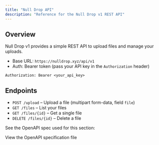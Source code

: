 ```yaml
---
title: "Null Drop API"
description: "Reference for the Null Drop v1 REST API"
---
```


## Overview

Null Drop v1 provides a simple REST API to upload files and manage your uploads.

- Base URL: `https://nulldrop.xyz/api/v1`
- Auth: Bearer token (pass your API key in the `Authorization` header)

```http
Authorization: Bearer <your_api_key>
```

## Endpoints

- `POST /upload` – Upload a file (multipart form-data, field `file`)
- `GET /files` – List your files
- `GET /files/{id}` – Get a single file
- `DELETE /files/{id}` – Delete a file

See the OpenAPI spec used for this section:

<Card title="OpenAPI – Null Drop" icon="code" href="/api-reference/openapi.json">
  View the OpenAPI specification file
</Card>